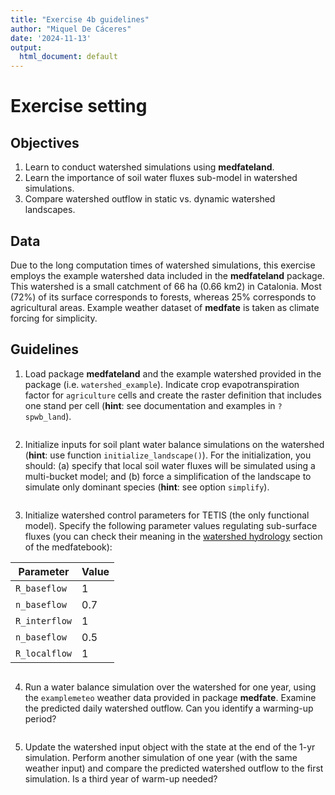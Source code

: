 ```yaml
---
title: "Exercise 4b guidelines"
author: "Miquel De Cáceres"
date: '2024-11-13'
output:
  html_document: default
---
```


# Exercise setting


##  Objectives

  1. Learn to conduct watershed simulations using **medfateland**.
  2. Learn the importance of soil water fluxes sub-model in watershed simulations.
  3. Compare watershed outflow in static vs. dynamic watershed landscapes.

## Data

Due to the long computation times of watershed simulations, this exercise employs the example
watershed data included in the **medfateland** package. This watershed is a small catchment of 66 ha (0.66 km2) 
in Catalonia. Most (72%) of its surface  corresponds to forests, whereas 25% corresponds to agricultural areas. Example weather dataset of **medfate** is taken as climate forcing for simplicity.

## Guidelines

1. Load package **medfateland** and the example watershed provided in the package (i.e. `watershed_example`). Indicate crop evapotranspiration factor for `agriculture` cells and create the raster definition that includes one stand per cell (**hint**: see documentation and examples in `?spwb_land`).

```r

```

2. Initialize inputs for soil plant water balance simulations on the watershed (**hint**: use function `initialize_landscape()`). For the initialization, you should: (a) specify that local soil water fluxes will be simulated using a multi-bucket model; and (b) force a simplification of the landscape to simulate only dominant species (**hint**: see option `simplify`). 

```r

```

3. Initialize watershed control parameters for TETIS (the only functional model). Specify the following parameter values regulating sub-surface fluxes (you can check their meaning in the [watershed hydrology ](https://emf-creaf.github.io/medfatebook/watershedhydrology.html#watershedbalancescheduling) section of the medfatebook):

| Parameter                 | Value    |
|---------------------------|----------|
| `R_baseflow`              |    1     |
| `n_baseflow`              |    0.7     |
| `R_interflow`              |    1     |
| `n_baseflow`              |    0.5     |
| `R_localflow`              |    1     |

```r

```

4. Run a water balance simulation over the watershed for one year, using the `examplemeteo` weather data provided in package **medfate**. Examine the predicted daily watershed outflow. Can you identify a warming-up period?

```r

```

5. Update the watershed input object with the state at the end of the 1-yr simulation. Perform another simulation of one year (with the same weather input) and compare the predicted watershed outflow to the first simulation. Is a third year of warm-up needed?

```r

```

